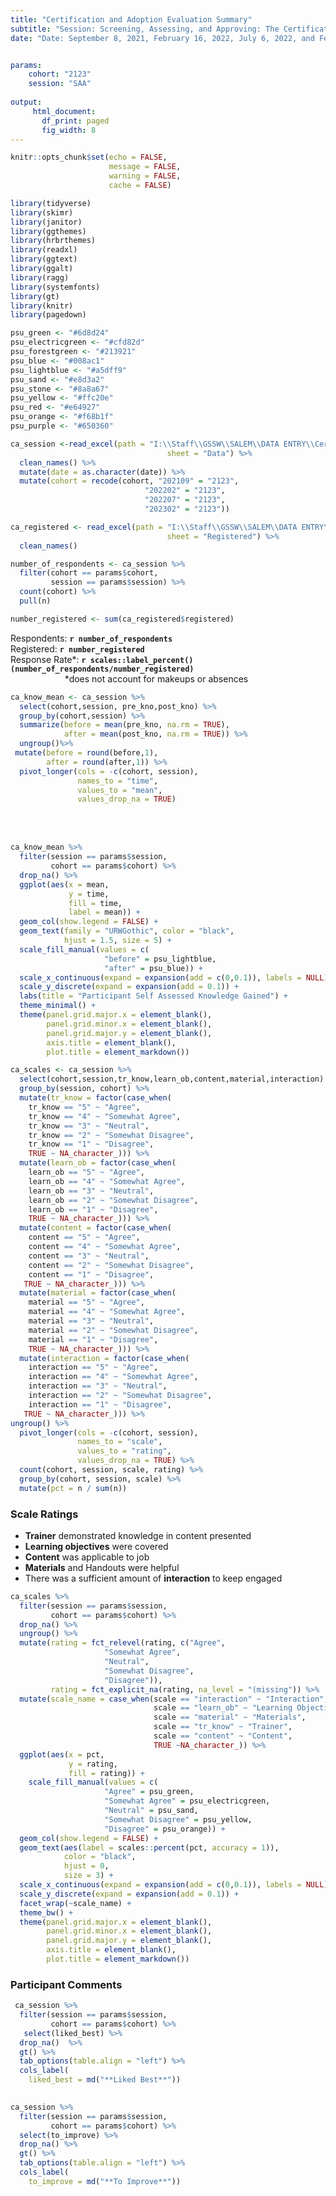 ```yaml
---
title: "Certification and Adoption Evaluation Summary"
subtitle: "Session: Screening, Assessing, and Approving: The Certification and Adoption Home Study Process"
date: "Date: September 8, 2021, February 16, 2022, July 6, 2022, and February 22, 2023"


params: 
    cohort: "2123"
    session: "SAA"
    
output: 
     html_document:
       df_print: paged
       fig_width: 8
---
```


```r
knitr::opts_chunk$set(echo = FALSE,
                      message = FALSE,
                      warning = FALSE,
                      cache = FALSE)
```

```r
library(tidyverse)
library(skimr)
library(janitor)
library(ggthemes)
library(hrbrthemes)
library(readxl)
library(ggtext)
library(ggalt)
library(ragg)
library(systemfonts)
library(gt)
library(knitr)
library(pagedown)

```


```r
psu_green <- "#6d8d24"
psu_electricgreen <- "#cfd82d"
psu_forestgreen <- "#213921"
psu_blue <- "#008ac1"
psu_lightblue <- "#a5dff9"
psu_sand <- "#e8d3a2"
psu_stone <- "#8a8a67"
psu_yellow <- "#ffc20e"
psu_red <- "#e64927"
psu_orange <- "#f68b1f"
psu_purple <- "#650360"
```

```r
ca_session <-read_excel(path = "I:\\Staff\\GSSW\\SALEM\\DATA ENTRY\\Certification Adoption\\Old\\Certadopt 21-23.xlsx",
                                   sheet = "Data") %>% 
  clean_names() %>% 
  mutate(date = as.character(date)) %>% 
  mutate(cohort = recode(cohort, "202109" = "2123",
                              "202202" = "2123",
                              "202207" = "2123",
                              "202302" = "2123"))

```


```r
ca_registered <- read_excel(path = "I:\\Staff\\GSSW\\SALEM\\DATA ENTRY\\Certification Adoption\\Old\\Certadopt 21-23.xlsx",
                                   sheet = "Registered") %>% 
  clean_names() 
```

```r
number_of_respondents <- ca_session %>% 
  filter(cohort == params$cohort,
         session == params$session) %>% 
  count(cohort) %>% 
  pull(n)
```


```r
number_registered <- sum(ca_registered$registered) 
```

| Respondents: **`r number_of_respondents`**  
| Registered: **`r number_registered`** 
| Response Rate*:  **`r scales::label_percent()(number_of_respondents/number_registered)`**
|                       *does not account for makeups or absences


```r

ca_know_mean <- ca_session %>%
  select(cohort,session, pre_kno,post_kno) %>% 
  group_by(cohort,session) %>%
  summarize(before = mean(pre_kno, na.rm = TRUE),
            after = mean(post_kno, na.rm = TRUE)) %>% 
  ungroup()%>% 
 mutate(before = round(before,1),
        after = round(after,1)) %>% 
  pivot_longer(cols = -c(cohort, session),
               names_to = "time",
               values_to = "mean",
               values_drop_na = TRUE)

```


|
|
|


```r
ca_know_mean %>% 
  filter(session == params$session,
         cohort == params$cohort) %>% 
  drop_na() %>%
  ggplot(aes(x = mean,
             y = time,
             fill = time,
             label = mean)) +
  geom_col(show.legend = FALSE) +
  geom_text(family = "URWGothic", color = "black",
            hjust = 1.5, size = 5) +
  scale_fill_manual(values = c(
                     "before" = psu_lightblue,
                     "after" = psu_blue)) +
  scale_x_continuous(expand = expansion(add = c(0,0.1)), labels = NULL) +
  scale_y_discrete(expand = expansion(add = 0.1)) +
  labs(title = "Participant Self Assessed Knowledge Gained") +
  theme_minimal() +
  theme(panel.grid.major.x = element_blank(),
        panel.grid.minor.x = element_blank(),
        panel.grid.major.y = element_blank(),
        axis.title = element_blank(),
        plot.title = element_markdown())


```
 

```r
ca_scales <- ca_session %>%
  select(cohort,session,tr_know,learn_ob,content,material,interaction) %>% 
  group_by(session, cohort) %>%
  mutate(tr_know = factor(case_when(
    tr_know == "5" ~ "Agree",
    tr_know == "4" ~ "Somewhat Agree",
    tr_know == "3" ~ "Neutral",
    tr_know == "2" ~ "Somewhat Disagree",
    tr_know == "1" ~ "Disagree",
    TRUE ~ NA_character_))) %>% 
  mutate(learn_ob = factor(case_when(
    learn_ob == "5" ~ "Agree",
    learn_ob == "4" ~ "Somewhat Agree",
    learn_ob == "3" ~ "Neutral",
    learn_ob == "2" ~ "Somewhat Disagree",
    learn_ob == "1" ~ "Disagree",
    TRUE ~ NA_character_))) %>%
  mutate(content = factor(case_when(
    content == "5" ~ "Agree",
    content == "4" ~ "Somewhat Agree",
    content == "3" ~ "Neutral",
    content == "2" ~ "Somewhat Disagree",
    content == "1" ~ "Disagree",
   TRUE ~ NA_character_))) %>% 
  mutate(material = factor(case_when(
    material == "5" ~ "Agree",
    material == "4" ~ "Somewhat Agree",
    material == "3" ~ "Neutral",
    material == "2" ~ "Somewhat Disagree",
    material == "1" ~ "Disagree",
    TRUE ~ NA_character_))) %>%          
  mutate(interaction = factor(case_when(
    interaction == "5" ~ "Agree",
    interaction == "4" ~ "Somewhat Agree",
    interaction == "3" ~ "Neutral",
    interaction == "2" ~ "Somewhat Disagree",
    interaction == "1" ~ "Disagree",
   TRUE ~ NA_character_))) %>%
ungroup() %>% 
  pivot_longer(cols = -c(cohort, session),
               names_to = "scale",
               values_to = "rating",
               values_drop_na = TRUE) %>% 
  count(cohort, session, scale, rating) %>% 
  group_by(cohort, session, scale) %>% 
  mutate(pct = n / sum(n))
```

\newpage

### Scale Ratings
 - **Trainer** demonstrated knowledge in content presented
 - **Learning objectives** were covered
 - **Content** was applicable to job
 - **Materials** and Handouts were helpful
 - There was a sufficient amount of **interaction** to keep engaged


```r
ca_scales %>%
  filter(session == params$session,
         cohort == params$cohort) %>%
  drop_na() %>%
  ungroup() %>%
  mutate(rating = fct_relevel(rating, c("Agree",
                     "Somewhat Agree",
                     "Neutral",
                     "Somewhat Disagree",
                     "Disagree")),
         rating = fct_explicit_na(rating, na_level = "(missing")) %>% 
  mutate(scale_name = case_when(scale == "interaction" ~ "Interaction",
                                scale == "learn_ob" ~ "Learning Objectives",
                                scale == "material" ~ "Materials",
                                scale == "tr_know" ~ "Trainer",
                                scale == "content" ~ "Content",
                                TRUE ~NA_character_)) %>%
  ggplot(aes(x = pct,
             y = rating,
             fill = rating)) +
    scale_fill_manual(values = c(
                     "Agree" = psu_green,
                     "Somewhat Agree" = psu_electricgreen,
                     "Neutral" = psu_sand,
                     "Somewhat Disagree" = psu_yellow,
                     "Disagree" = psu_orange)) +
  geom_col(show.legend = FALSE) +
  geom_text(aes(label = scales::percent(pct, accuracy = 1)),
            color = "black",
            hjust = 0,
            size = 3) +
  scale_x_continuous(expand = expansion(add = c(0,0.1)), labels = NULL) +
  scale_y_discrete(expand = expansion(add = 0.1)) +
  facet_wrap(~scale_name) +
  theme_bw() +
  theme(panel.grid.major.x = element_blank(),
        panel.grid.minor.x = element_blank(),
        panel.grid.major.y = element_blank(),
        axis.title = element_blank(),
        plot.title = element_markdown())


```

\newpage
### Participant Comments

```r
 ca_session %>%
  filter(session == params$session,
         cohort == params$cohort) %>%
   select(liked_best) %>%
  drop_na()  %>% 
  gt() %>% 
  tab_options(table.align = "left") %>%
  cols_label(
    liked_best = md("**Liked Best**"))
  
```


```r
ca_session %>%
  filter(session == params$session,
         cohort == params$cohort) %>% 
  select(to_improve) %>% 
  drop_na() %>% 
  gt() %>% 
  tab_options(table.align = "left") %>%
  cols_label(
    to_improve = md("**To Improve**"))
  
```